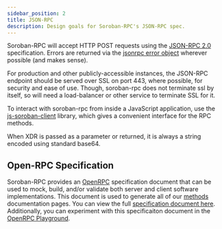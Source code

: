 ```yaml
---
sidebar_position: 2
title: JSON-RPC
description: Design goals for Soroban-RPC's JSON-RPC spec.
---
```


Soroban-RPC will accept HTTP POST requests using the [JSON-RPC 2.0] specification. Errors are returned via the [jsonrpc error object] wherever possible (and makes sense).

For production and other publicly-accessible instances, the JSON-RPC endpoint should be served over SSL on port 443, where possible, for security and ease of use. Though, soroban-rpc does not terminate ssl by itself, so will need a load-balancer or other service to terminate SSL for it.

To interact with soroban-rpc from inside a JavaScript application, use the [js-soroban-client] library, which gives a convenient interface for the RPC methods.

When XDR is passed as a parameter or returned, it is always a string encoded using standard base64.

## Open-RPC Specification

Soroban-RPC provides an [OpenRPC] specification document that can be used to mock, build, and/or validate both server and client software implementations. This document is used to generate all of our [methods] documentation pages. You can view the full [specification document here]. Additionally, you can experiment with this specificaiton document in the [OpenRPC Playground].

[JSON-RPC 2.0]: https://www.jsonrpc.org/specification
[jsonrpc error object]: https://www.jsonrpc.org/specification#error_object
[js-soroban-client]: https://github.com/stellar/js-soroban-client
[OpenRPC]: https://open-rpc.org/
[methods]: ./methods
[specification document here]: https://raw.githubusercontent.com/stellar/soroban-docs/main/static/openrpc.json
[OpenRPC Playground]: https://playground.open-rpc.org/?schemaUrl=https://raw.githubusercontent.com/stellar/soroban-docs/main/static/openrpc.json
